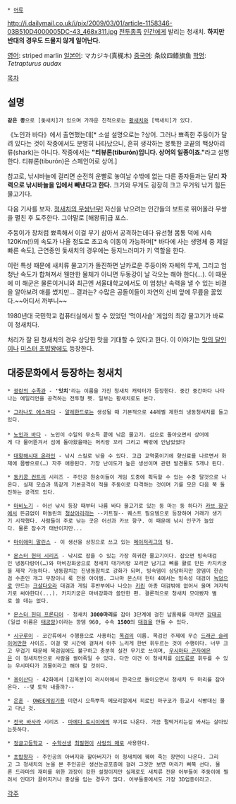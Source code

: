  * [[어류]]

http://i.dailymail.co.uk/i/pix/2009/03/01/article-1158346-03B510D4000005DC-43_468x311.jpg
[[전투종족]] [[인간]]에게 발리는 청새치. '''하지만 반대의 경우도 드물지 않게 일어난다.'''

[[영어]]: striped marlin
[[일본어]]: マカジキ(真梶木)
[[중국어]]: 条纹四鳍旗鱼
[[학명]]: ''Tetrapturus audax''

[[목차]]
== 설명 ==
{{{#!html
<object width="400" height="225"><param name="allowfullscreen" value="true" /><param name="allowscriptaccess" value="always" /><param name="movie" value="http://vimeo.com/moogaloop.swf?clip_id=3338788&server=vimeo.com&show_title=1&show_byline=1&show_portrait=0&color=&fullscreen=1" /><embed src="http://vimeo.com/moogaloop.swf?clip_id=3338788&server=vimeo.com&show_title=1&show_byline=1&show_portrait=0&color=&fullscreen=1" type="application/x-shockwave-flash" allowfullscreen="true "allowscriptaccess="always" width="400" height="225"></embed></object><p><a href="http://vimeo.com/3338788">Our World Underwater 2009 Video General Category - 1st Place</a> from <a href="http://vimeo.com/divephotoguide">DivePhotoGuide.com</a> on <a href="http://vimeo.com">Vimeo</a>.</p>}}}

 '''같은 종'''으로 [돛새치]가 있으며 가까운 친척으로는 [[황새치]]와 [백새치]가 있다.

《노인과 바다》에서 출연했는데[* 소설 설명으로는 ?상어. 그러나 뾰족한 주둥이가 달려 있다는 것이 작중에서도 분명히 나타났으니, 흔히 생각하는 뭉툭한 코끝의 백상아리류(shark)는 아니다. 작중에서는 '''"티뷰론(tiburón)입니다. 상어의 일종이죠."'''라고 설명한다. 티뷰론(tiburón)은 스페인어로 상어.]

참고로, 낚시바늘에 걸리면 순전히 운빨로 놓여날 수밖에 없는 다른 종자들과는 달리 '''자력으로 낚시바늘을 입에서 빼낸다고 한다.''' 크기와 무게도 굉장히 크고 무거워 낚기 힘든 물고기다. 

{{{#!html
<iframe width="560" height="315" src="http://www.youtube.com/embed/WWaJNXnH1_g" frameborder="0" allowfullscreen></iframe>}}}


다음 기사를 보자. [http://media.daum.net/foreign/others/newsview?newsid=20121023115109378 청새치의 무쌍난무!] 자신을 낚으려는 인간들의 보트로 뛰어올라 무쌍을 펼친 후 도주한다. 그야말로 [해왕류]급 포스.

주둥이가 창처럼 뾰족해서 이걸 무기 삼아서 공격하는데다 유선형 몸통 덕에 시속 120Km(!)의 속도가 나올 정도로 초고속 이동이 가능하며[* 바다에 사는 생명체 중 제일 빠른 속도], 근연종인 돛새치의 경우에는 등지느러미가 키 역할을 한다.

이런 특성 때문에 새치류 물고기가 돌진하면 날카로운 주둥이와 자체의 무게, 그리고 엄청난 속도가 합쳐져서 웬만한 물체가 아니면 두동강이 날 각오는 해야 한다(…). 이 때문에 미 해군은 물론이거니와 최근엔 서울대학교에서도 이 엄청난 속력을 낼 수 있는 비결을 알아보려 애를 썼지만… 결과는? 수많은 공돌이들이 자연의 신비 앞에 무릎을 꿇었다.~~어디서 까부니~~

1980년대 국민학교 컴퓨터실에서 할 수 있었던 '먹이사슬' 게임의 최강 물고기가 바로 이 청새치다.

처리가 잘 된 청새치의 경우 상당한 맛을 기대할 수 있다고 한다. 이 이야기는 [[맛의 달인]]이나 [[미스터 초밥왕]]에도 등장한다.

== 대중문화에서 등장하는 청새치 ==

 * [[광란의 수족관]] - ''''잇치''''라는 이름을 가진 청새치 캐릭터가 등장한다. 중간 중간마다 나타나는 에일리언을 공격하는 전투형 펫. 일부는 황새치로도 본다.

 * [[그라나도 에스파다]] - [[알레한드로]]는 생성될 때 기본적으로 44레벨 제한의 냉동청새치를 들고있다. 
 
 * [[노인과 바다]] - 노인이 수일의 무소득 끝에 낚은 물고기. 섬으로 돌아오면서 상어에게 다 물어뜯겨서 섬에 돌아왔을때는 머리랑 꼬리 그리고 뼈밖에 안남았었다

 * [[대항해시대 온라인]] - 낚시 스킬로 낚을 수 있다. 고급 교역품이기에 향신료를 나르면서 화재에 몸빵으로(…) 자주 애용된다. 가장 난이도가 높은 생선이며 관련 발견물도 5개나 된다.

 * [[동키콩 컨트리]] 시리즈 - 주인공 원숭이들이 게임 도중에 획득할 수 있는 수중 탈것으로 나온다. 실제 모습과 똑같게 기본공격이 적을 주둥이로 타격하는 것이며 기를 모은 다음 쭉 돌진하는 공격도 있다.

 * [[마비노기]] - 어선 낚시 등장 때부터 나름 바다 물고기로 있는 둥 마는 둥 하다가 [[카브 항구]]에서 뜬금없이 마놀린의 [[청상아리]]라는 --키트질-- 퀘스트 필요템으로 등장하여 거래가 생기기 시작했다. 사람들이 주로 낚는 곳은 어선과 카브 항구. 이 때문에 낚시 인구가 늘었다. 물론 잠수가 태반이지만...

 * [[마이애미 말린스]] - 이 생선을 상징으로 쓰고 있는 [[메이저리그]]의 팀.

 * [[몬스터 헌터 시리즈]] - 낚시로 잡을 수 있는 가장 희귀한 물고기이다. 잡으면 빙속대검인 냉동다랑어(…)와 마비강화궁으로 청새치 대가리랑 꼬리만 남기고 뼈를 활로 만든 카지키궁을 제작 가능하다. 냉동참치는 진냉동참치로 강화가 되며, 빙속뎀이 상당하지만 깡뎀이 한손검 수준인 개그 무장이니 룩 전용 아이템. 그나마 몬스터 헌터 4에서는 빙속성 대검이 [[녹덩]]으로 만드는 [[크샬다오라]] 대검과 게임 후반부에나 나오는 [[키린]] 아종 대검밖에 없어서 울며 겨자먹기로 써야한다(...). 카지키궁은 마비강화라 쓸만한 편. 결론적으로 청새치 모아봤자 별로 쓸 데는 없다. 

 * [[몬스터 헌터 프론티어]] - 청새치 '''3000마리'''를 잡아 3단계에 걸친 납품퀘를 마치면 [[강태공]](일섭 이름은 [[태공망]])이라는 깡뎀 960, 수속 '''1500'''의 [[대검]]을 만들 수 있다.

 * [[시구루이]] - 코간류에서 수행용으로 사용하는 [[목검]]의 이름. 목검인 주제에 무슨 [[드래곤 슬레이어]]만한 사이즈. 이걸 몇 시간에 걸쳐서 아주 느리게 한번 휘두르는 것이 수행이다. 너무 크고 무겁기 때문에 목검임에도 불구하고 충분히 실전 무기로 쓰이며, [[우시마타 곤자에몬]]은 이 청새치만으로 사람을 썰어죽일 수 있다. 다만 이건 이 청새치를 [[이도류]]로 휘두를 수 있는 우시마타가 괴물이라고 해야 할 것이다.

 * [[용이산다]] - 42화에서 [김옥분]이 러시아에서 한국으로 돌아오면서 청새치 두 마리를 잡아온다. --몇 토막 내줄까?--

 * [[은혼]] - [[OWEE]]게임기용 미연시 으득뿌득 메모리얼에서 히로인 마구코가 등교시 식빵대신 물고 다닌 것. 

 * [[전국 바사라]] 시리즈 - [[마에다 토시이에]]의 무기로 나온다. 가끔 펄떡거리는걸 봐서는 살아있는듯하다.

 * [[정글고등학교]] - [[수학선생]] [[최필헌]]이 [[사랑의 매]]로 사용한다.

 * [[초밥왕자]] - 주인공의 아버지와 할아버지가 이 청새치에 꿰여 죽는 장면이 나온다. 그리고 그 청새치의 눈을 본 주인공은 생선눈공포증에 걸려 그것만 보면 머리가 삐쭉 선다. 물론 드라마의 재미를 위한 과장이 강한 설정이지만 실제로도 새치류 전문 어부들이 주둥이에 찔려서 인대가 끓어지거나 중상을 입는 경우가 많다. 어부들중에서도 가장 3D업종이라고.

[[각주]]
